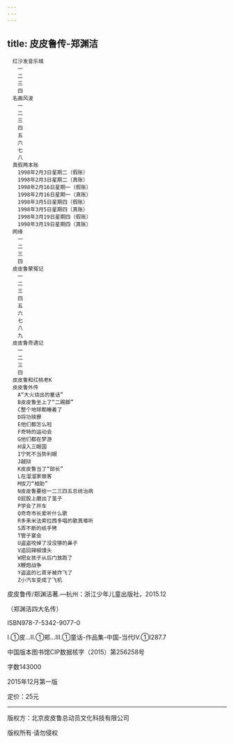 ```yaml
---
---
---
```

title: 皮皮鲁传-郑渊洁
---


```
　红沙发音乐城
　　一
　　二
　　三
　　四
　名画风波
　　一
　　二
　　三
　　四
　　五
　　六
　　七
　　八
　真假两本账
　　1998年2月3日星期二（假账）
　　1998年2月3日星期二（真账）
　　1998年2月16日星期一（假账）
　　1998年2月16日星期一（真账）
　　1998年3月5日星期四（假账）
　　1998年3月5日星期四（真账）
　　1998年3月19日星期四（假账）
　　1998年3月19日星期四（真账）
　网缘
　　一
　　二
　　三
　　四
　皮皮鲁蒙冤记
　　一
　　二
　　三
　　四
　　五
　　六
　　七
　　八
　　九
　皮皮鲁奇遇记
　　一
　　二
　　三
　　四
　皮皮鲁和红桃老K
　皮皮鲁外传
　　A“大火烧出的童话”
　　B皮皮鲁坐上了“二踢脚”
　　C整个地球都睡着了
　　D将功赎罪
　　E他们都怎么啦
　　F奇特的运动会
　　G他们都在梦游
　　H误入三眼国
　　I宁死不当势利眼
　　J越狱
　　K皮皮鲁当了“部长”
　　L在溜溜家做客
　　M拔刀“相助”
　　N皮皮鲁要给一二三四五总统治病
　　O屁股上磨出了茧子
　　P学会了开车
　　Q奇奇市长爱听什么歌
　　R多来米法索拉西多唱的歌真难听
　　S弄不断的纸手铐
　　T管子宴会
　　U盗盗咬掉了没没够的鼻子
　　V追回辣椒馒头
　　W把女孩子从后门放跑了
　　X鞭炮战争
　　Y盗盗的匕首牙被炸飞了
　　Z小汽车变成了飞机
```

皮皮鲁传/郑渊洁著.—杭州：浙江少年儿童出版社，2015.12

（郑渊洁四大名传）

ISBN978-7-5342-9077-0

Ⅰ.①皮…Ⅱ.①郑…Ⅲ.①童话-作品集-中国-当代Ⅳ.①I287.7

中国版本图书馆CIP数据核字（2015）第256258号

字数143000

2015年12月第一版

定价：25元

***

版权方：北京皮皮鲁总动员文化科技有限公司

版权所有·请勿侵权